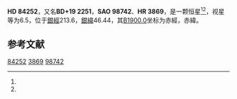 {{Starbox begin
| name = HD 84252
}}
{{Starbox observe
| epoch = [[J2000.0|J2000.0]]
| constell = {{星座名待查}}<ref name=SIMBAD>{{cite web
 | url=http://simbad.u-strasbg.fr/simbad/sim-id?Ident=HR+3869
 | title=Pulsating variable Star
 | publisher=Centre de Données astronomiques de Strasbourg
 | work=SIMBAD
 | accessdate=2012-07-13
 | archive-date=2016-03-18
 | archive-url=https://web.archive.org/web/20160318235225/http://simbad.u-strasbg.fr/simbad/sim-id?Ident=HR+3869
 | dead-url=no
 }}</ref><ref name=DATA>{{cite web
 | url=http://vizier.u-strasbg.fr/viz-bin/VizieR-5?-out.add=.&-source=5050&-corr=PK=HR&-out.max=9999&HR=3869
 | title=VizieR Detailed Page
 | accessdate=2012-07-13
 | archive-date=2016-03-04
 | archive-url=https://web.archive.org/web/20160304203947/http://vizier.u-strasbg.fr/viz-bin/VizieR-5?-out.add=.&-source=5050&-corr=PK=HR&-out.max=9999&HR=3869
 | dead-url=no
 }}</ref>
| 星官 = 
| ra = {{RA|9|44|30}}<ref name=SIMBAD /><ref name=DATA />
| dec = {{DEC|+18|51|49}}<ref name=SIMBAD /><ref name=DATA />
| appmag_v = 6.5<ref name=SIMBAD /><ref name=DATA />
}}
{{Starbox character
| class = K0<ref name=SIMBAD /><ref name=DATA />
| b-v = <ref name=SIMBAD /><ref name=DATA />
| u-b = <ref name=SIMBAD /><ref name=DATA />
| r-i = <ref name=SIMBAD /><ref name=DATA />
| variable = 
}}
{{Starbox astrometry
| radial_v = 
| prop_mo_ra = -1
| parallax = 
| p_error = 
}}
{{Starbox catalog
| names =BD+19 2251，[[SAO星表|SAO]] 98742，[[HD星表|HD]] 84252，[[HR星表|HR]] 3869}}
{{Starbox reference |Simbad=HR+3869}}
{{Starbox end}}

'''HD 84252'''，又名'''BD+19 2251'''，'''SAO 98742'''、'''HR 3869'''，是一颗恒星<ref name=SIMBAD /><ref name=DATA />，视星等为6.5，位于[[銀道座標系|銀經]]213.6，[[銀道座標系|銀緯]]46.44，其[[B1900.0|B1900.0]]坐标为赤經{{RA|9|38|56.4}}，赤緯{{DEC|+19|46.44|25}}。

== 参考文献 ==
{{reflist}}

{{star-stub}}

[[Category:HD和HDE天體|84252]]
[[Category:HR天體|3869]]
[[Category:SAO天體|98742]]